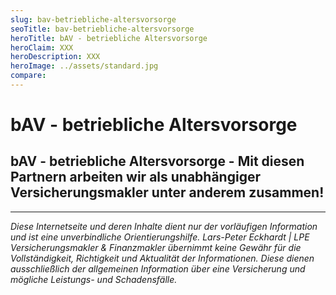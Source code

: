 ```yaml
---
slug: bav-betriebliche-altersvorsorge
seoTitle: bav-betriebliche-altersvorsorge
heroTitle: bAV - betriebliche Altersvorsorge
heroClaim: XXX
heroDescription: XXX
heroImage: ../assets/standard.jpg
compare: 
---
```


<ProvenExpert />

# bAV - betriebliche Altersvorsorge












<ContactAndCompareBox />
<ProvenExpert />

## bAV - betriebliche Altersvorsorge - Mit diesen Partnern arbeiten wir als unabhängiger Versicherungsmakler unter anderem zusammen!
<InsurancesBox title='Lebensversicherungsgesellschaften'/>

---

_Diese Internetseite und deren Inhalte dient nur der vorläufigen Information und ist eine unverbindliche Orientierungshilfe. Lars-Peter Eckhardt | LPE Versicherungsmakler & Finanzmakler übernimmt keine Gewähr für die Vollständigkeit,
Richtigkeit und Aktualität der Informationen. Diese dienen ausschließlich der allgemeinen Information über eine Versicherung und mögliche Leistungs- und Schadensfälle._